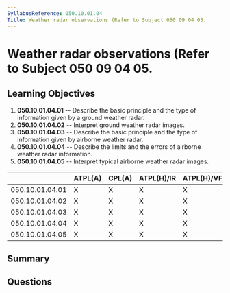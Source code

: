 ```yaml
---
SyllabusReference: 050.10.01.04
Title: Weather radar observations (Refer to Subject 050 09 04 05.
---
```


# Weather radar observations (Refer to Subject 050 09 04 05.

## Learning Objectives

1.  **050.10.01.04.01** -- Describe the basic principle and the type of
    information given by a ground weather radar.
2.  **050.10.01.04.02** -- Interpret ground weather radar images.
3.  **050.10.01.04.03** -- Describe the basic principle and the type of
    information given by airborne weather radar.
4.  **050.10.01.04.04** -- Describe the limits and the errors of airborne weather
    radar information.
5.  **050.10.01.04.05** -- Interpret typical airborne weather radar images.

|                 | ATPL(A) | CPL(A) | ATPL(H)/IR | ATPL(H)/VFR | CPL(H) | IR | CBIR(A) |
| --------------- | ------- | ------ | ---------- | ----------- | ------ | -- | ------- |
| 050.10.01.04.01 | X       | X      | X          | X           | X      | X  |         |
| 050.10.01.04.02 | X       | X      | X          | X           | X      | X  | X       |
| 050.10.01.04.03 | X       | X      | X          | X           | X      | X  | X       |
| 050.10.01.04.04 | X       | X      | X          | X           | X      | X  | X       |
| 050.10.01.04.05 | X       | X      | X          | X           | X      | X  | X       |

## Summary

## Questions
